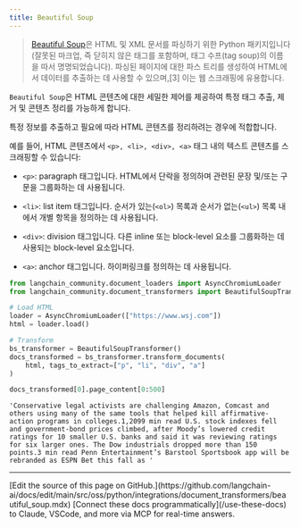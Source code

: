 ```yaml
---
title: Beautiful Soup
---
```


>[Beautiful Soup](https://www.crummy.com/software/BeautifulSoup/)은 HTML 및 XML 문서를 파싱하기 위한 Python 패키지입니다
> (잘못된 마크업, 즉 닫히지 않은 태그를 포함하며, 태그 수프(tag soup)의 이름을 따서 명명되었습니다).
> 파싱된 페이지에 대한 파스 트리를 생성하여 HTML에서 데이터를 추출하는 데 사용할 수 있으며,[3] 이는
> 웹 스크래핑에 유용합니다.

`Beautiful Soup`은 HTML 콘텐츠에 대한 세밀한 제어를 제공하여 특정 태그 추출, 제거 및 콘텐츠 정리를 가능하게 합니다.

특정 정보를 추출하고 필요에 따라 HTML 콘텐츠를 정리하려는 경우에 적합합니다.

예를 들어, HTML 콘텐츠에서 `<p>, <li>, <div>, <a>` 태그 내의 텍스트 콘텐츠를 스크래핑할 수 있습니다:

* `<p>`: paragraph 태그입니다. HTML에서 단락을 정의하며 관련된 문장 및/또는 구문을 그룹화하는 데 사용됩니다.

* `<li>`: list item 태그입니다. 순서가 있는(`<ol>`) 목록과 순서가 없는(`<ul>`) 목록 내에서 개별 항목을 정의하는 데 사용됩니다.

* `<div>`: division 태그입니다. 다른 inline 또는 block-level 요소를 그룹화하는 데 사용되는 block-level 요소입니다.

* `<a>`: anchor 태그입니다. 하이퍼링크를 정의하는 데 사용됩니다.

```python
from langchain_community.document_loaders import AsyncChromiumLoader
from langchain_community.document_transformers import BeautifulSoupTransformer

# Load HTML
loader = AsyncChromiumLoader(["https://www.wsj.com"])
html = loader.load()
```

```python
# Transform
bs_transformer = BeautifulSoupTransformer()
docs_transformed = bs_transformer.transform_documents(
    html, tags_to_extract=["p", "li", "div", "a"]
)
```

```python
docs_transformed[0].page_content[0:500]
```

```output
'Conservative legal activists are challenging Amazon, Comcast and others using many of the same tools that helped kill affirmative-action programs in colleges.1,2099 min read U.S. stock indexes fell and government-bond prices climbed, after Moody’s lowered credit ratings for 10 smaller U.S. banks and said it was reviewing ratings for six larger ones. The Dow industrials dropped more than 150 points.3 min read Penn Entertainment’s Barstool Sportsbook app will be rebranded as ESPN Bet this fall as '
```

---

<Callout icon="pen-to-square" iconType="regular">
    [Edit the source of this page on GitHub.](https://github.com/langchain-ai/docs/edit/main/src/oss/python/integrations/document_transformers/beautiful_soup.mdx)
</Callout>
<Tip icon="terminal" iconType="regular">
    [Connect these docs programmatically](/use-these-docs) to Claude, VSCode, and more via MCP for    real-time answers.
</Tip>
